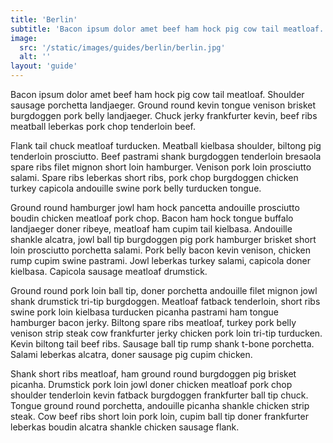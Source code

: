 ```yaml
---
title: 'Berlin'
subtitle: 'Bacon ipsum dolor amet beef ham hock pig cow tail meatloaf. Shoulder sausage porchetta landjaeger. Ground round kevin tongue venison brisket burgdoggen pork belly landjaeger. Chuck jerky frankfurter kevin, beef ribs meatball leberkas pork chop tenderloin beef.'
image:
  src: '/static/images/guides/berlin/berlin.jpg'
  alt: ''
layout: 'guide'
---
```


Bacon ipsum dolor amet beef ham hock pig cow tail meatloaf. Shoulder sausage porchetta landjaeger. Ground round kevin tongue venison brisket burgdoggen pork belly landjaeger. Chuck jerky frankfurter kevin, beef ribs meatball leberkas pork chop tenderloin beef.

Flank tail chuck meatloaf turducken. Meatball kielbasa shoulder, biltong pig tenderloin prosciutto. Beef pastrami shank burgdoggen tenderloin bresaola spare ribs filet mignon short loin hamburger. Venison pork loin prosciutto salami. Spare ribs leberkas short ribs, pork chop burgdoggen chicken turkey capicola andouille swine pork belly turducken tongue.

Ground round hamburger jowl ham hock pancetta andouille prosciutto boudin chicken meatloaf pork chop. Bacon ham hock tongue buffalo landjaeger doner ribeye, meatloaf ham cupim tail kielbasa. Andouille shankle alcatra, jowl ball tip burgdoggen pig pork hamburger brisket short loin prosciutto porchetta salami. Pork belly bacon kevin venison, chicken rump cupim swine pastrami. Jowl leberkas turkey salami, capicola doner kielbasa. Capicola sausage meatloaf drumstick.

Ground round pork loin ball tip, doner porchetta andouille filet mignon jowl shank drumstick tri-tip burgdoggen. Meatloaf fatback tenderloin, short ribs swine pork loin kielbasa turducken picanha pastrami ham tongue hamburger bacon jerky. Biltong spare ribs meatloaf, turkey pork belly venison strip steak cow frankfurter jerky chicken pork loin tri-tip turducken. Kevin biltong tail beef ribs. Sausage ball tip rump shank t-bone porchetta. Salami leberkas alcatra, doner sausage pig cupim chicken.

Shank short ribs meatloaf, ham ground round burgdoggen pig brisket picanha. Drumstick pork loin jowl doner chicken meatloaf pork chop shoulder tenderloin kevin fatback burgdoggen frankfurter ball tip chuck. Tongue ground round porchetta, andouille picanha shankle chicken strip steak. Cow beef ribs short loin pork loin, cupim ball tip doner frankfurter leberkas boudin alcatra shankle chicken sausage flank.
